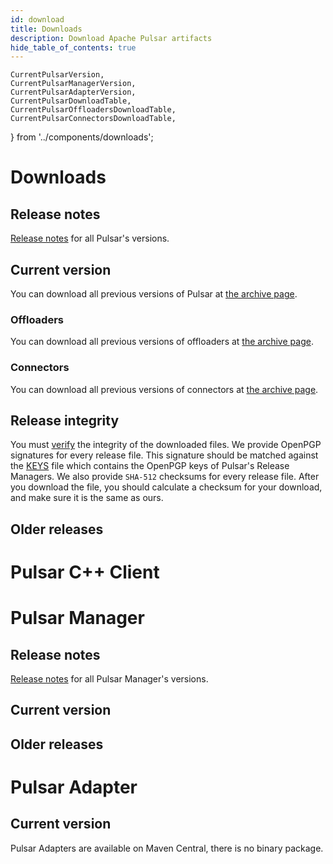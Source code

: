```yaml
---
id: download
title: Downloads
description: Download Apache Pulsar artifacts
hide_table_of_contents: true
---
```


    CurrentPulsarVersion,
    CurrentPulsarManagerVersion,
    CurrentPulsarAdapterVersion,
    CurrentPulsarDownloadTable,
    CurrentPulsarOffloadersDownloadTable,
    CurrentPulsarConnectorsDownloadTable,
} from '../components/downloads';

# Downloads

## Release notes

[Release notes](pathname:///release-notes) for all Pulsar's versions.

## Current version <CurrentPulsarVersion/>

You can download all previous versions of Pulsar at [the archive page](https://archive.apache.org/dist/pulsar/).

<CurrentPulsarDownloadTable/>

### Offloaders

You can download all previous versions of offloaders at [the archive page](https://archive.apache.org/dist/pulsar/).

<CurrentPulsarOffloadersDownloadTable/>

### Connectors

You can download all previous versions of connectors at [the archive page](https://archive.apache.org/dist/pulsar/).

<CurrentPulsarConnectorsDownloadTable/>

## Release integrity

You must [verify](https://www.apache.org/info/verification.html) the integrity of the downloaded files. We provide OpenPGP signatures for every release file. This signature should be matched against the [KEYS](https://downloads.apache.org/pulsar/KEYS) file which contains the OpenPGP keys of Pulsar's Release Managers. We also provide `SHA-512` checksums for every release file. After you download the file, you should calculate a checksum for your download, and make sure it is the same as ours.

## Older releases

# Pulsar C++ Client

# Pulsar Manager

## Release notes

[Release notes](pathname:///pulsar-manager-release-notes) for all Pulsar Manager's versions.

## Current version <CurrentPulsarManagerVersion/>

## Older releases

# Pulsar Adapter

## Current version <CurrentPulsarAdapterVersion/>

Pulsar Adapters are available on Maven Central, there is no binary package.


